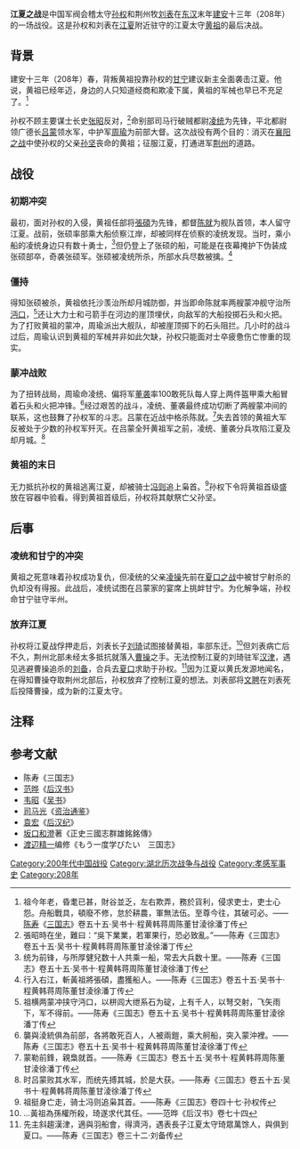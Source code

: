 {{Infobox Military Conflict
|conflict=江夏之戰
|partof=[[三國|三國]]
|image=
|caption=
|date=西元208年春
|place=江夏 (今[[湖北省|湖北省]][[云梦县|云梦县]])
|casus=
|territory=
|result=孫權勝利，黃祖遭斬首
|combatant1=[[孫權|孫權]]
|combatant2=[[劉表|劉表]]
|commander1=[[周瑜|周瑜]]<br>[[呂蒙|呂蒙]]<br>[[凌統|凌統]]
|commander2=[[黃祖|黃祖]]{{KIA}}<br>[[陳就|陳就]]{{KIA}}<br>[[张硕_(东汉)|張碩]]{{KIA}}
|strength1=25,000 
|strength2=30,000+<ref>战后数万黄祖军沦为战俘，但黄祖军的具体规模史料记载不详。</ref> 
|casualties1=
|casualties2=30,000
}}
'''江夏之战'''是中国军阀会稽太守[[孙权|孙权]]和荆州牧[[刘表|刘表]]在[[东汉|东汉]]末年[[建安_(东汉)|建安]]十三年（208年）的一场战役。这是孙权和刘表在[[江夏|江夏]]附近驻守的江夏太守[[黄祖|黄祖]]的最后决战。

== 背景 ==
建安十三年（208年）春，背叛黄祖投靠孙权的[[甘宁|甘宁]]建议新主全面袭击江夏。他说，黄祖已经年迈，身边的人只知道经商和欺凌下属，黄祖的军械也早已不充足了。<ref>祖今年老，昏耄已甚，財谷並乏，左右欺弄，務於貨利，侵求吏士，吏士心怨。舟船戰具，頓廢不修，怠於耕農，軍無法伍。至尊今往，其破可必。——[[陈寿|陈寿]]《[[三国志|三国志]]》卷五十五·吴书十·程黄韩蒋周陈董甘淩徐潘丁传</ref>

孙权不顾主要谋士长史[[张昭|张昭]]反对，<ref>張昭時在坐，難曰：“吳下業業，若軍果行，恐必致亂。”——陈寿《三国志》卷五十五·吴书十·程黄韩蒋周陈董甘淩徐潘丁传</ref>命别部司马行破贼都尉[[凌统|凌统]]为先锋，平北都尉领广德长[[吕蒙|吕蒙]]领水军，中护军[[周瑜|周瑜]]为前部大督。这次战役有两个目的：消灭在[[襄阳之战|襄阳之战]]中使孙权的父亲[[孙坚|孙坚]]丧命的黄祖；征服江夏，打通进军[[荆州|荆州]]的道路。

== 战役 ==
=== 初期冲突 ===
最初，面对孙权的入侵，黄祖任部将[[张硕_(东汉)|張碩]]为先锋，都督[[陈就|陈就]]为舰队首领，本人留守江夏。战前，张硕率部乘大船侦察江岸，却被同样在侦察的凌统发现。当时，乘小船的凌统身边只有数十勇士，<ref>统为前锋，与所厚健兒数十人共乘一船，常去大兵数十里。——陈寿《三国志》卷五十五·吴书十·程黄韩蒋周陈董甘淩徐潘丁传</ref>但仍登上了张硕的船，可能是在夜幕掩护下伪装成张硕部卒，奇袭张硕军。张硕被凌统所杀，所部水兵尽数被擒。<ref>行入右江，斬黃祖將張碩，盡獲船人。——陈寿《三国志》卷五十五·吴书十·程黄韩蒋周陈董甘淩徐潘丁传</ref>

=== 僵持 ===
得知张硕被杀，黄祖依托沙羡治所却月城防御，并当即命陈就率两艘蒙冲舰守治所[[沔口|沔口]]，<ref>祖横两蒙冲挟守沔口，以栟闾大绁系石为碇，上有千人，以弩交射，飞矢雨下，军不得前。——陈寿《三国志》卷五十五·吴书十·程黄韩蒋周陈董甘淩徐潘丁传</ref>还让大力士和弓箭手在河边的崖顶埋伏，向敌军的大船投掷石头和火把。为了打败黄祖的蒙冲，周瑜派出大舰队，却被崖顶掷下的石头阻拦。几小时的战斗过后，周瑜认识到黄祖的军械并非如此欠缺，孙权只能面对士卒疲惫伤亡惨重的现实。

=== 蒙冲战败 ===
为了扭转战局，周瑜命凌统、偏将军[[董袭|董袭]]率100敢死队每人穿上两件盔甲乘大船冒着石头和火把冲锋。<ref>襲與淩統俱為前部，各將敢死百人，人被兩鎧，乘大舸船，突入蒙沖裡。——陈寿《三国志》卷五十五·吴书十·程黄韩蒋周陈董甘淩徐潘丁传</ref>经过艰苦的战斗，凌统、董袭最终成功切断了两艘蒙冲间的联系，这也鼓舞了孙权军的斗志。吕蒙在近战中格杀陈就。<ref>蒙勒前鋒，親梟就首。——陈寿《三国志》卷五十五·吴书十·程黄韩蒋周陈董甘淩徐潘丁传</ref>失去首领的黄祖大军反被处于少数的孙权军歼灭。在吕蒙全歼黄祖军之前，凌统、董袭分兵攻陷江夏及却月城。<ref>时吕蒙败其水军，而统先搏其城，於是大获。——陈寿《三国志》卷五十五·吴书十·程黄韩蒋周陈董甘淩徐潘丁传</ref>

=== 黄祖的末日 ===
无力抵抗孙权的黄祖逃离江夏，却被骑士[[冯则|冯则]]追上枭首。<ref>祖挺身亡走，骑士冯则追枭其首。——陈寿《三国志》卷四十七·孙权传</ref>孙权下令将黄祖首级盛放在容器中验看。得到黄祖首级后，孙权将其献祭亡父孙坚。

== 后事 ==
=== 凌统和甘宁的冲突 ===
黄祖之死意味着孙权成功复仇，但凌统的父亲[[凌操|凌操]]先前在[[夏口之战|夏口之战]]中被甘宁射杀的仇却没有得报。此战后，凌统试图在吕蒙家的宴席上挑衅甘宁。为化解争端，孙权命甘宁驻守半州。

=== 放弃江夏 ===
孙权将江夏战俘押走后，刘表长子[[刘琦|刘琦]]试图接替黄祖，率部东迁。<ref>...黃祖為孫權所殺，琦遂求代其任。——范晔《后汉书》卷七十四</ref>但刘表病亡后不久，荆州北部未经太多抵抗就落入[[曹操|曹操]]之手。无法控制江夏的刘琦驻军[[汉津|汉津]]，遇见逃避曹操追杀的[[刘备|刘备]]，合兵去[[夏口|夏口]]求助于孙权。<ref>先主斜趨漢津，適與羽船會，得濟沔，遇表長子江夏太守琦眾萬馀人，與俱到夏口。——陈寿《三国志》卷三十二·刘备传</ref>因为江夏以黄氏发源地闻名，在得知曹操夺取荆州北部后，孙权放弃了控制江夏的想法。刘表部将[[文聘|文聘]]在刘表死后投降曹操，成为新的江夏太守。

== 注释 ==
{{reflist}}

== 参考文献 ==
*陈寿《三国志》
*[[范晔_(刘宋)|范晔]]《[[后汉书|后汉书]]》
*[[韦昭|韦昭]]《[[吴书|吴书]]》
*[[司马光|司马光]]《[[资治通鉴|资治通鉴]]》
*[[袁宏|袁宏]]《[[后汉纪|后汉纪]]》
*[[坂口和澄|坂口和澄]]著《正史三國志群雄銘銘傳》
*[[渡辺精一|渡辺精一]]编修《もう一度学びたい　三国志》

[[Category:200年代中国战役|Category:200年代中国战役]]
[[Category:湖北历次战争与战役|Category:湖北历次战争与战役]]
[[Category:孝感军事史|Category:孝感军事史]]
[[Category:208年|Category:208年]]